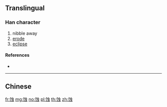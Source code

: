 {{character info/new}}
{{also|蝕}}
==Translingual==

===Han character===
{{Han char|rn=142|rad=虫|as=03|sn=9|four=|canj=NVLMI}}

# nibble away
# [[erode]]
# [[eclipse]]

====References====
* {{Han ref|kx=1077.111|hdz=42835.110|uh=8680|ud=34432}}

----

==Chinese==
{{zh-see|蝕}}

[[fr:蚀]]
[[mg:蚀]]
[[no:蚀]]
[[pl:蚀]]
[[th:蚀]]
[[zh:蚀]]